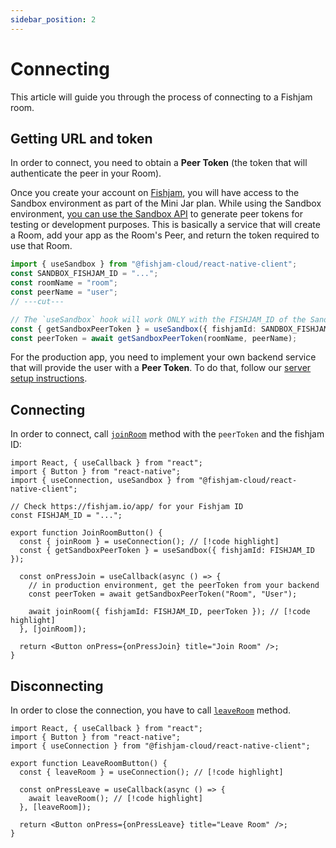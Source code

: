 ```yaml
---
sidebar_position: 2
---
```



# Connecting

This article will guide you through the process of connecting to a Fishjam room.

## Getting URL and token

In order to connect, you need to obtain a **Peer Token** (the token that will authenticate the peer in
your Room).

<Tabs groupId="app-type">

  <TabItem value="sandbox" label="Sandbox App">

Once you create your account on [Fishjam](https://fishjam.io), you will have access to the Sandbox environment as part of the Mini Jar plan.
While using the Sandbox environment, [you can use the Sandbox API](../../how-to/features/sandbox-api-testing) to generate peer tokens for testing or development purposes.
This is basically a service that will create a Room, add your app as
the Room's Peer, and return the token required to use that Room.

```ts
import { useSandbox } from "@fishjam-cloud/react-native-client";
const SANDBOX_FISHJAM_ID = "...";
const roomName = "room";
const peerName = "user";
// ---cut---

// The `useSandbox` hook will work ONLY with the FISHJAM_ID of the Sandbox environment
const { getSandboxPeerToken } = useSandbox({ fishjamId: SANDBOX_FISHJAM_ID });
const peerToken = await getSandboxPeerToken(roomName, peerName);
```

  </TabItem>
  <TabItem value="production" label="Production App">

For the production app, you need to implement your own backend service that will provide the user with a **Peer Token**. To do that,
follow our [server setup instructions](../../how-to/backend/server-setup).

  </TabItem>
</Tabs>

## Connecting

In order to connect, call [`joinRoom`](../../api/mobile/functions/useConnection#joinroom) method with the `peerToken` and the fishjam ID:

```tsx
import React, { useCallback } from "react";
import { Button } from "react-native";
import { useConnection, useSandbox } from "@fishjam-cloud/react-native-client";

// Check https://fishjam.io/app/ for your Fishjam ID
const FISHJAM_ID = "...";

export function JoinRoomButton() {
  const { joinRoom } = useConnection(); // [!code highlight]
  const { getSandboxPeerToken } = useSandbox({ fishjamId: FISHJAM_ID });

  const onPressJoin = useCallback(async () => {
    // in production environment, get the peerToken from your backend
    const peerToken = await getSandboxPeerToken("Room", "User");

    await joinRoom({ fishjamId: FISHJAM_ID, peerToken }); // [!code highlight]
  }, [joinRoom]);

  return <Button onPress={onPressJoin} title="Join Room" />;
}
```

## Disconnecting

In order to close the connection, you have to call [`leaveRoom`](../../api/mobile/functions/useConnection#leaveroom) method.

```tsx
import React, { useCallback } from "react";
import { Button } from "react-native";
import { useConnection } from "@fishjam-cloud/react-native-client";

export function LeaveRoomButton() {
  const { leaveRoom } = useConnection(); // [!code highlight]

  const onPressLeave = useCallback(async () => {
    await leaveRoom(); // [!code highlight]
  }, [leaveRoom]);

  return <Button onPress={onPressLeave} title="Leave Room" />;
}
```
